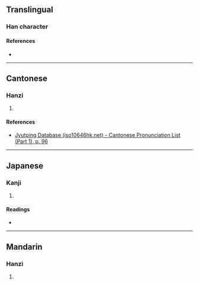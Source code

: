 {{character info}}
==Translingual==

===Han character===
{{Han char|rn=40|rad=宀|as=07|sn=10|four=|canj=JRMU|ids=⿱宀𠯚}}

====References====
* {{Han ref|kx=0287.101|dkj=07180|dj=0568.080|hdz=20933.020|uh=5BBA|ud=23482}}

----

==Cantonese==

===Hanzi===
{{yue-hanzi|jyut=[[fong2]]|y=fong2}}

# {{rfdef|yue|sort=宀07}}

====References====
* [http://www.iso10646hk.net/jp/document/download.jsp Jyutping Database (iso10646hk.net) - Cantonese Pronunciation List (Part 1), p. 96]

----

==Japanese==

===Kanji===
{{ja-kanji|grade=|rs=宀07}}

# {{rfdef|ja|sort=宀07}}

====Readings====
* {{ja-readings|on=[[こう]] (kō)|kun=[[ひろい]] (hiroi)}}

----

==Mandarin==

===Hanzi===
{{cmn-hanzi|pin=[[huǎng]] ([[huang3]])|wg=huang<sup>3</sup>}}

# {{rfdef|cmn|sort=宀07}}